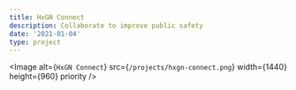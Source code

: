 ```yaml
---
title: HxGN Connect
description: Collaborate to improve public safety
date: '2021-01-04'
type: project
---
```


<Image
  alt={`HxGN Connect`}
  src={`/projects/hxgn-connect.png`}
  width={1440}
  height={960}
  priority
/>
